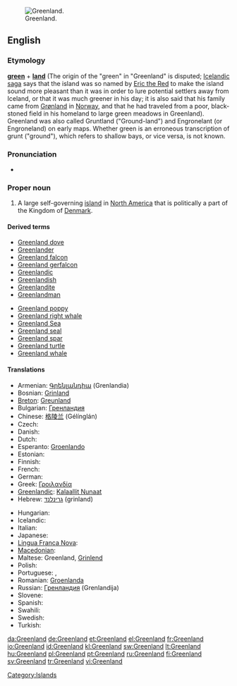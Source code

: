 [[Image:Greenland big.png|thumb|Greenland.]]
==English==
{{wikipedia}}

===Etymology===
'''[[green]]''' + '''[[land]]''' (The origin of the "green" in "Greenland" is disputed; [[Icelandic]] [[saga]] says that the island was so named by [[w:Eric the Red|Eric the Red]] to make the island sound more pleasant than it was in order to lure potential settlers away from Iceland, or that it was much greener in his day; it is also said that his family came from [[Grønland]] in [[Norway]], and that he had traveled from a poor, black-stoned field in his homeland to large green meadows in Greenland). Greenland was also called Gruntland ("Ground-land") and Engronelant (or Engroneland) on early maps. Whether green is an erroneous transcription of grunt ("ground"), which refers to shallow bays, or vice versa, is not known.

===Pronunciation===
* {{a|UK|US}} {{IPA|/ˈgriːn.lənd/|/ˈgriːn.lænd/}}

===Proper noun===
{{en-proper noun}}

# A large self-governing [[island]] in [[North America]] that is politically a part of the Kingdom of [[Denmark]].

====Derived terms====
{{top2}}
* [[Greenland dove]]
* [[Greenlander]]
* [[Greenland falcon]]
* [[Greenland gerfalcon]]
* [[Greenlandic]]
* [[Greenlandish]]
* [[Greenlandite]]
* [[Greenlandman]]
{{mid2}}
* [[Greenland poppy]]
* [[Greenland right whale]]
* [[w:Greenland Sea|Greenland Sea]]
* [[Greenland seal]]
* [[Greenland spar]]
* [[Greenland turtle]]
* [[Greenland whale]]
{{bottom}}

====Translations====
{{trans-top|A large self-governing island in North America}}
* Armenian: [[Գրենլանդիա]] (Grenlandia)
* Bosnian: [[Grinland]] {{m}}
* [[Breton]]: [[Greunland]]
* Bulgarian: [[Гренландия]]
* Chinese: [[格陵兰]] (Gélínglán)
* Czech: {{t-|cs|Grónsko|n}}
* Danish: {{t+|da|Grønland}}
* Dutch: {{t-|nl|Groenland}}
* Esperanto: [[Groenlando]]
* Estonian: {{t-|et|Gröönimaa}}
* Finnish: {{t+|fi|Grönlanti}}
* French: {{t+|fr|Groenland|m}}
* German: {{t+|de|Grönland|n}}
* Greek: [[Γροιλανδία]] {{f}}
* [[Greenlandic]]: [[Kalaallit Nunaat]]
* Hebrew: [[גרינלנד]] (grinland)
{{trans-mid}}
* Hungarian: {{t+|hu|Grönland}}
* Icelandic: {{t+|is|Grænland|n}}
* Italian: {{t+|it|Groenlandia|f}}
* Japanese: {{t+|ja|グリーンランド|tr=guriinrando|sc=Jpan}}
* [[Lingua Franca Nova]]: {{tø|lfn|Gronland}}
* [[Macedonian]]: {{t|mk|Гренланд|m|tr=Grénland|sc=Cyrl|xs=Macedonian}}
* Maltese: Greenland, [[Grinlend]]
* Polish: {{t+|pl|Grenlandia}}
* Portuguese: {{t+|pt|Groenlândia|f}}, {{t|pt|Gronelândia|f}}
* Romanian: [[Groenlanda]] {{f}}
* Russian: [[Гренландия]] {{f}} (Grenlandija)
* Slovene: {{t+|sl|Grenlandija|f}}
* Spanish: {{t+|es|Groenlandia|f}}
* Swahili: {{t|sw|Grinlandi}}
* Swedish: {{t+|sv|Grönland|n}}
* Turkish: {{t+|tr|Grönland}}
{{trans-bottom}}

[[Category:Islands]]

[[da:Greenland]]
[[de:Greenland]]
[[et:Greenland]]
[[el:Greenland]]
[[fr:Greenland]]
[[io:Greenland]]
[[id:Greenland]]
[[kl:Greenland]]
[[sw:Greenland]]
[[lt:Greenland]]
[[hu:Greenland]]
[[pl:Greenland]]
[[pt:Greenland]]
[[ru:Greenland]]
[[fi:Greenland]]
[[sv:Greenland]]
[[tr:Greenland]]
[[vi:Greenland]]